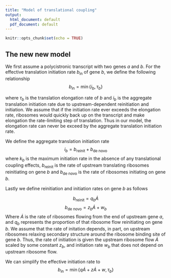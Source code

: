 ```yaml
---
title: "Model of translational coupling"
output:
  html_document: default
  pdf_document: default
---
```


```r
knitr::opts_chunk$set(echo = TRUE)
```

## The new new model

We first assume a polycistronic transcript with two genes $a$ and $b$. For the effective translation initiation rate $b_\text{in}$ of gene $b$, we define the following relationship
$$b_\text{in} = \min\left\{i_b, \tau_b\right\}$$

where $\tau_b$ is the translation elongation rate of $b$ and $i_b$ is the aggregate translation initiation rate due to upstream-dependent reinitiation and \textit{de novo}
initiation. We assume that if the initiation rate ever exceeds the elongation rate, ribosomes would quickly back up on the transcript and make elongation the rate-limiting step of translation. Thus in our model, the elongation rate can never be exceed by the aggregate translation initiation rate. 

We define the aggregate translation initiation rate
$$i_b = b_\text{reinit} + b_\text{de novo}$$
where $k_b$ is the maximum initiation rate in the absence of any translational coupling effects, $b_\text{reinit}$ is the rate of upstream translating ribosomes reinitiating on gene $b$ and $b_\text{de novo}$ is the rate of ribosomes initiating \textit{de novo} on gene $b$.

Lastly we define reinitiation and \textit{de novo} initiation rates on gene $b$ as follows

$$b_\text{reinit} = q_b\dot{A}$$
$$b_\text{de novo} = z_b\dot{A} + w_b$$
Where $\dot{A}$ is the rate of ribosomes flowing from the end of upstream gene $a$, and $q_b$ represents the proportion of that ribosome flow reinitiating on gene $b$. We assume that the rate of \textit{de novo} initation depends, in part, on upstream ribosomes relaxing secondary structure around the ribosome binding site of gene $b$. Thus, the rate of \textit{de novo} initiation is given the upstream ribosome flow $\dot{A}$ scaled by some constant $z_b$, and \textit{de novo} initiation rate $w_b$ that does not depend on upstream ribosome flow.

We can simplify the effective initiation rate to
$$b_\text{in} = \min\left\{q\dot{A} + z\dot{A} + w, \tau_b\right\}$$
<!--
## General case
To model the effects of translational coupling on rates of protein production, we first assume that we have a polycistronic transcript with genes $a$, $b$, and $c$. For the effective translation initiation rate $a_\text{in}$ of gene $a$, we define the following relationship

$$ a_\text{in} = \min\left\{k, \frac{s_a}{\tau_a}\right\} $$
where $k$ is some arbitrary initiation rate, $s_a$ is the length of gene $a$ and $\tau_a$ is the time it takes to translate gene $a$. As the time to translate gene $a$ increases, the elongation rate will eventually be less than $k$ and become the rate-limiting step as the transcripts back up with ribosomes. 

The rate at which ribosomes complete translation of gene $a$, or protein production rate of A, is defined as

$$ \dot{A} = a_\text{in}I(t-\tau_a) $$
where 

$$I(x) =
    \begin{cases}
        0 & \text{for $x < 0$} \\
        1 & \text{for $x \geq 0$} \\
    \end{cases}$$

and $t$ is time. 

For the effective initiation rate $b_\text{in}$ of gene $b$ we define the following relationship

$$ b_\text{in} = \min\left\{\dot{A}, \frac{s_b}{\tau_b}\right\}q + \min\left\{k, \frac{s_b}{\tau_b}\right\}(1-q) $$

where $s_b$ and $\tau_b$ are the length of gene $b$ and the time to translate gene $b$, respectively. The constant $q$ indicates the proportion of upstream-dependent initiation events due reinitiation (i.e., ribosomes terminating translation on gene $a$ and reinitiating translation on gene $b$). The term $(1-q)$ indicates the proportion of upstream-dependent translation initiation events due to facilitated binding (i.e., the exposure of an the gene $b$ RBS due to upstream translating ribosomes). Thus, the effective initiation rate is the sum of both the reinitiation rate from gene $a$ to gene $b$, and rate of facilitated binding to gene $b$. 

The protein production rate of B consists of two terms

$$ \dot{B} = zb_\text{in}I(t-\tau_b-\tau_a)+(1-z)\min\left\{k, \frac{s_b}{\tau_b}\right\}I(t-\tau_b) $$

where the first term represents the upstream-dependent effective initiation rate weighted by $z$, the coupling constant. The second term represents _de novo_ initiation, weighted by $(1 - z)$. When $z = 1$, gene $b$ is fully-coupled to $a$ and production of protein B depends entirely on the rate of ribosomes completing translation on $a$. When $z = 0$, gene $b$ is uncoupled from $a$, and production of protein B is independent from that of A.

The effective initiation rate of gene $c$ and protein production rate of C are defined similarly.

$$ c_\text{in} = \min\left\{ \dot{B}, \frac{s_c}{\tau_c}\right\}q + \min\left\{k, \frac{s_c}{\tau_c}\right\}(1-q) $$

$$ \dot{C} = zc_\text{in}I(t-\tau_c-\tau_b-\tau_a) + (1-z)\min\left\{k, \frac{s_c}{\tau_c}\right\}I(t-\tau_c) $$

To summarize, our model accounts for three different mechanisms of translation initiation:

1. Upstream-dependent re-initiation.
2. Upstream-dependent exposure of the RBS and binding (facilitated binding, described by Rex at el)
3. _De novo_ initiation

### Plots

I have made plots similar to Fig 7 in our paper over a range of $z$ and $q$ values at steady state. A few cases to note:

* $q = 0$, top row. Since $q = 0$, any upstream-dependent initiation events are due to facilitated binding. Changing $z$ does not affect protein production of C at all because at steady state, all RBSes should be exposed by upstream ribosomes, and facilitated binding events will be indistinguishible from _de novo_ initiation.

* $z = 0$, left-most column. Since $z = 0$, there is no translational coupling. All initiation events occur independently.

So, at steady state, the system behaves the same if either $q = 0$ or $z = 0$. I think this makes sense biologically.

```r
library(dplyr)
library(tidyr)
library(ggplot2)
library(cowplot)

k <- 2
s_1 <- 40
s_2 <- 40
s_3 <- 40
tau_1 <- 10
tau_3 <- 15

delay_func <- function(x) {
  if (x < 0) {
    return(0)
  } else {
    return(1)
  }
}

a_in <- function() min(k, s_1 / tau_1)
a_dot <- function(t) a_in()*delay_func(t - tau_1)
# These functions produce a non-linear curve because we vary tau_2, which is in the denominator
b_in <- function(tau_2, c, z, t) min(a_dot(t), s_2 / tau_2) * c  + (1 - c) * min(k, s_2 /tau_2)
b_dot <- function(tau_2, c, z, t) z*b_in(tau_2, c, z, t)*delay_func(t - tau_2 - tau_1) + (1 - z)*min(k, s_2/tau_2)*delay_func(t - tau_2)
c_in <- function(tau_2, c, z, t) min(b_dot(tau_2, c, z, t), s_3 / tau_3) * c  + (1 - c) * min(k, s_3 /tau_3)
c_dot <- function(tau_2, c, z, t) z*c_in(tau_2, c, z, t)*delay_func(t - tau_2 - tau_1 - tau_3) + (1 - z)*min(k, s_3/tau_3)*delay_func(t - tau_3)

taus <- seq(15, 30, 0.01)

c <- 1

make_df <- function(z, t, c) {
  data.frame(delay_B = taus,
             A = a_dot(t),
             B = sapply(taus, b_dot, c, z, t),
             C = sapply(taus, c_dot, c, z, t),
             coupling = z,
             time = t)
}

coupling <- list(0, 0.25, 0.5, 0.75, 1)
times <- list(60)
q_vals <- list(0, 0.25, 0.5, 0.75, 1)

df <- purrr::cross_d(list(coupling = coupling, times = times, q_vals = q_vals)) %>% mutate(data = purrr::pmap(list(coupling, times, q_vals), make_df)) %>% unnest()
df <- gather(df, protein, rate, A:C)

plot <- ggplot(df, aes(x = delay_B, y = rate, color = protein)) +
  geom_line() +
  facet_grid(q_vals~coupling, labeller = label_both) +
  panel_border() +
  xlab("time to translate protein B (s)") +
  ylab("rate of protein production")

plot
```
-->

<!--
## Some special cases derived analytically

### $q = 0,\ z = 0, I(t) = 1$

$$a_\text{in} = \min\left\{k, \frac{s_a}{\tau_a}\right\}$$
$$b_\text{in} = \min\left\{k, \frac{s_b}{\tau_b}\right\}$$
$$c_\text{in} = \min\left\{k, \frac{s_c}{\tau_c}\right\}$$
$$\dot{A} = a_\text{in}I(t-\tau_a)$$
$$\dot{A} = \min\left\{k, \frac{s_a}{\tau_a}\right\}$$
$$\dot{B} = \min\left\{k, \frac{s_b}{\tau_b}\right\}$$
$$\dot{C} = \min\left\{k, \frac{s_c}{\tau_c}\right\}$$

### $q = 0,\ z = 1,\ I(t) = 1$

$$a_\text{in} = \min\left\{k, \frac{s_a}{\tau_a}\right\}$$
$$b_\text{in} = \min\left\{k, \frac{s_b}{\tau_b}\right\}$$
$$c_\text{in} = \min\left\{k, \frac{s_c}{\tau_c}\right\}$$
$$\dot{A} = a_\text{in}I(t-\tau_a)$$
$$\dot{A} = \min\left\{k, \frac{s_a}{\tau_a}\right\}$$
$$\dot{B} = b_\text{in}I(t-\tau_b-\tau_a)$$
$$\dot{B} = \min\left\{k, \frac{s_b}{\tau_b}\right\}$$
$$\dot{C} = c_\text{in}I(t-\tau_c-\tau_b-\tau_a)$$
$$\dot{C} = \min\left\{k, \frac{s_c}{\tau_c}\right\}$$


-->
